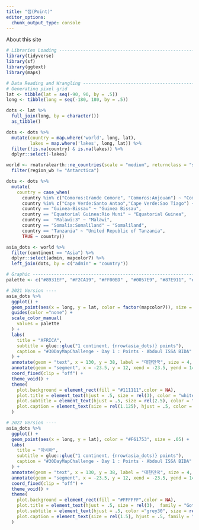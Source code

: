 ```yaml
---
title: "점(Point)"
editor_options: 
  chunk_output_type: console
---
```


About this site

```r
# Libraries Loading -------------------------------------------------------
library(tidyverse)
library(sf)
library(ggtext)
library(maps)

# Data Reading and Wrangling ----------------------------------------------
# Generating pixel grid 
lat <- tibble(lat = seq(-90, 90, by = .5))
long <- tibble(long = seq(-180, 180, by = .5))

dots <- lat %>% 
  full_join(long, by = character())
  as_tibble()

dots <- dots %>% 
  mutate(country = map.where('world', long, lat),
         lakes = map.where('lakes', long, lat)) %>% 
  filter(!is.na(country) & is.na(lakes)) %>% 
  dplyr::select(-lakes)

world <- rnaturalearth::ne_countries(scale = "medium", returnclass = "sf") %>% 
  filter(region_wb != "Antarctica")

dots <- dots %>% 
  mutate(
    country = case_when(
      country %in% c("Comoros:Grande Comore", "Comoros:Anjouan") ~ "Comoros",
      country %in% c("Cape Verde:Santo Antao","Cape Verde:Sao Tiago") ~ "Cape Verde",
      country == "Guinea-Bissau" ~ "Guinea Bissau", 
      country == "Equatorial Guinea:Rio Muni" ~ "Equatorial Guinea", 
      country ==  "Malawi:3" ~ "Malawi",
      country == "Somalia:Somaliland" ~ "Somaliland",
      country == "Tanzania" ~ "United Republic of Tanzania", 
      TRUE ~ country))

asia_dots <- world %>%
  filter(continent == "Asia") %>% 
  dplyr::select(admin, mapcolor7) %>% 
  left_join(dots, by = c("admin" = "country")) 

# Graphic -----------------------------------------------------------------
palette <- c("#8931EF", "#F2CA19", "#FF00BD" , "#0057E9", "#87E911", "#E11845", "#FF8A12") 

# 2021 Version ----
asia_dots %>% 
  ggplot() + 
  geom_point(aes(x = long, y = lat, color = factor(mapcolor7)), size = .95) + 
  guides(color ="none") +
  scale_color_manual(
    values = palette
  ) + 
  labs(
    title = "AFRICA", 
    subtitle = glue::glue("1 continent, {nrow(asia_dots)} points"), 
    caption = "#30DayMapChallenge - Day 1 : Points · Abdoul ISSA BIDA"
  ) + 
  annotate(geom = "text", x = 130, y = 38, label = "대한민국", size = 4, family = "Gotham Narrow") + 
  annotate(geom = "segment", x = -23.5, y = 12, xend = -23.5, yend = 14.5, size = .125, color = "white") + 
  coord_fixed(clip = "off") + 
  theme_void() + 
  theme(
    plot.background = element_rect(fill = "#111111",color = NA),
    plot.title = element_text(hjust = .5, size = rel(3), color = "white", family = "Gotham Black", margin = margin(t = 25,b = 15)),
    plot.subtitle = element_text(hjust = .5, size = rel(2.5), color = "white",family = "Mercury", face = "bold", margin = margin(b = 35)),
    plot.caption = element_text(size = rel(1.125), hjust = .5, color = "white", family = "Gotham Medium", margin = margin(b = 15))
  )

# 2022 Version ---- 
asia_dots %>% 
  ggplot() + 
  geom_point(aes(x = long, y = lat), color = "#F61753", size = .05) + 
  labs(
    title = "아시아", 
    subtitle = glue::glue("1 continent, {nrow(asia_dots)} points"), 
    caption = "#30DayMapChallenge - Day 1 : Points · Abdoul ISSA BIDA"
  ) + 
  annotate(geom = "text", x = 130, y = 38, label = "대한민국", size = 4, family = "Gotham Narrow") + 
  annotate(geom = "segment", x = -23.5, y = 12, xend = -23.5, yend = 14.5, size = .125) + 
  coord_fixed(clip = "off") + 
  theme_void() + 
  theme(
    plot.background = element_rect(fill = "#FFFFFF",color = NA),
    plot.title = element_text(hjust = .5, size = rel(3),  family = "Gotham Black", margin = margin(t = 25,b = 15)),
    plot.subtitle = element_text(hjust = .5, color ="grey30", size = rel(2.5), family = "Mercury", face = "bold", margin = margin(b = 35)),
    plot.caption = element_text(size = rel(1.5), hjust = .5, family = "Gotham Narrow", margin = margin(b = 15))
  )


```
